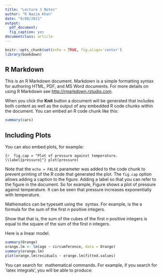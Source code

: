 ```yaml
---
title: "Lecture 3 Notes"
author: "R Nazim Khan"
date: "9/08/2021"
output: 
  pdf_document:
  fig_caption: yes
documentclass: article
---
```


```r
knitr::opts_chunk$set(echo = TRUE, fig.align='center')
library(bookdown)
```

## R Markdown

This is an R Markdown document. Markdown is a simple formatting syntax for authoring HTML, PDF, and MS Word documents. For more details on using R Markdown see <http://rmarkdown.rstudio.com>.

When you click the **Knit** button a document will be generated that includes both content as well as the output of any embedded R code chunks within the document. You can embed an R code chunk like this:

```r
summary(cars)
```

## Including Plots

You can also embed plots, for example:

```{r  fig.cap = "Plot of pressure against temperature. \\label{pressure}"}
plot(pressure)
```

Note that the `echo = FALSE` parameter was added to the code chunk to prevent printing of the R code that generated the plot. The `fig.cap` option allows adding a caption to the figure. Adding a label so that you can refer to the figure in the document. So for example, Figure
\ref{pressure} shows a plot of pressure against temperature. It can be seen that pressure increases
exponentially with temperature.

Mathematics can be typesett using the \LaTeX\ syntax. For example,
\begin{equation}
\sum_{i= 1}^n i = \frac{n(n+1)}{2} \label{sumeqn}
\end{equation}
is the a formula for the sum of the first $n$ positive integers. 

Show that
\begin{equation}
\sum_{i=1}^n i^3 = \left(\sum_{i= 1}^ n i \right)^2, \label{sumcubes}
\end{equation}
that is, the sum of the cubes of the first $n$ positive integers is equal to the square of the sum
of the first $n$ integers.

Here is a linear model.
```r
summary(Orange)
orange.lm <- lm(age ~ circumference, data = Orange)
summary(orange.lm)
plot(orange.lm$residuals ~ orange.lm$fitted.values)
```
You can search for \LaTeX\ mathematical commands. For example, if you search for `latex integrals', you will
be able to produce:
\begin{align}
\int_0^{\infty} e^{-x}\ dx &= \left.\left(-e^{-x}\right)\right|_0^{\infty} \nonumber\\
&= 0 -(-1) \nonumber\\
&= 1 \label{exp}
\end{align}